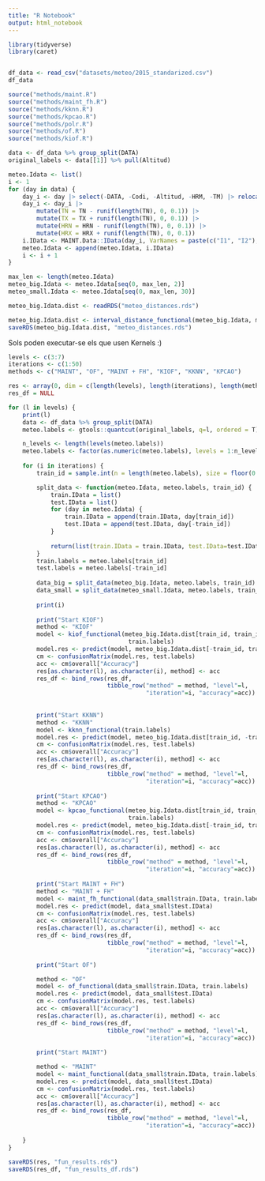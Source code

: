 ```yaml
---
title: "R Notebook"
output: html_notebook
---
```


```r
library(tidyverse)
library(caret)


df_data <- read_csv("datasets/meteo/2015_standarized.csv")
df_data
```

```r
source("methods/maint.R")
source("methods/maint_fh.R")
source("methods/kknn.R")
source("methods/kpcao.R")
source("methods/polr.R")
source("methods/of.R")
source("methods/kiof.R")

data <- df_data %>% group_split(DATA)
original_labels <- data[[1]] %>% pull(Altitud)

meteo.Idata <- list()
i <- 1
for (day in data) {
    day_i <- day |> select(-DATA, -Codi, -Altitud, -HRM, -TM) |> relocate(TN, TX, HRN, HRX)
    day_i <- day_i |>
        mutate(TN = TN - runif(length(TN), 0, 0.1)) |>
        mutate(TX = TX + runif(length(TN), 0, 0.1)) |>
        mutate(HRN = HRN - runif(length(TN), 0, 0.1)) |>
        mutate(HRX = HRX + runif(length(TN), 0, 0.1))
    i.IData <- MAINT.Data::IData(day_i, VarNames = paste(c("I1", "I2"), i, sep = ""))
    meteo.Idata <- append(meteo.Idata, i.IData)
    i <- i + 1
}

```

```r

max_len <- length(meteo.Idata)
meteo_big.Idata <- meteo.Idata[seq(0, max_len, 2)]
meteo_small.Idata <- meteo.Idata[seq(0, max_len, 30)]

```


```r
meteo_big.Idata.dist <- readRDS("meteo_distances.rds")
```

```r
meteo_big.Idata.dist <- interval_distance_functional(meteo_big.Idata, meteo_big.Idata)
saveRDS(meteo_big.Idata.dist, "meteo_distances.rds")
```

Sols poden executar-se els que usen Kernels :)

```r
levels <- c(3:7)
iterations <- c(1:50)
methods <- c("MAINT", "OF", "MAINT + FH", "KIOF", "KKNN", "KPCAO")

res <- array(0, dim = c(length(levels), length(iterations), length(methods)), dimnames = list(levels, iterations, methods))
res_df = NULL
```

```r

for (l in levels) {
    print(l)
    data <- df_data %>% group_split(DATA)
    meteo.labels <- gtools::quantcut(original_labels, q=l, ordered = T)

    n_levels <- length(levels(meteo.labels))
    meteo.labels <- factor(as.numeric(meteo.labels), levels = 1:n_levels, order = T)
    
    for (i in iterations) {
        train_id = sample.int(n = length(meteo.labels), size = floor(0.9 * length(meteo.labels)), replace = F)

        split_data <- function(meteo.Idata, meteo.labels, train_id) {
            train.IData = list()
            test.IData = list()
            for (day in meteo.Idata) {
                train.IData = append(train.IData, day[train_id])
                test.IData = append(test.IData, day[-train_id])
            }
            
            return(list(train.IData = train.IData, test.IData=test.IData))
        }
        train.labels = meteo.labels[train_id]
        test.labels = meteo.labels[-train_id]
    
        data_big = split_data(meteo_big.Idata, meteo.labels, train_id)
        data_small = split_data(meteo_small.Idata, meteo.labels, train_id)
        
        print(i)
        
        print("Start KIOF")
        method <- "KIOF"
        model <- kiof_functional(meteo_big.Idata.dist[train_id, train_id],
                                  train.labels)
        model.res <- predict(model, meteo_big.Idata.dist[-train_id, train_id])
        cm <- confusionMatrix(model.res, test.labels)
        acc <- cm$overall["Accuracy"] 
        res[as.character(l), as.character(i), method] <- acc
        res_df <- bind_rows(res_df,
                            tibble_row("method" = method, "level"=l,
                                       "iteration"=i, "accuracy"=acc))
        
        
        print("Start KKNN")
        method <- "KKNN"
        model <- kknn_functional(train.labels)
        model.res <- predict(model, meteo_big.Idata.dist[train_id, -train_id])
        cm <- confusionMatrix(model.res, test.labels)
        acc <- cm$overall["Accuracy"] 
        res[as.character(l), as.character(i), method] <- acc
        res_df <- bind_rows(res_df,
                            tibble_row("method" = method, "level"=l,
                                       "iteration"=i, "accuracy"=acc))
        
        print("Start KPCAO")
        method <- "KPCAO"
        model <- kpcao_functional(meteo_big.Idata.dist[train_id, train_id],
                                  train.labels)
        model.res <- predict(model, meteo_big.Idata.dist[-train_id, train_id])
        cm <- confusionMatrix(model.res, test.labels)
        acc <- cm$overall["Accuracy"] 
        res[as.character(l), as.character(i), method] <- acc
        res_df <- bind_rows(res_df,
                            tibble_row("method" = method, "level"=l,
                                       "iteration"=i, "accuracy"=acc))
              
        print("Start MAINT + FH")
        method <- "MAINT + FH"
        model <- maint_fh_functional(data_small$train.IData, train.labels)
        model.res <- predict(model, data_small$test.IData)
        cm <- confusionMatrix(model.res, test.labels)
        acc <- cm$overall["Accuracy"] 
        res[as.character(l), as.character(i), method] <- acc
        res_df <- bind_rows(res_df,
                            tibble_row("method" = method, "level"=l,
                                       "iteration"=i, "accuracy"=acc))
        
        print("Start OF")

        method <- "OF"
        model <- of_functional(data_small$train.IData, train.labels)
        model.res <- predict(model, data_small$test.IData)
        cm <- confusionMatrix(model.res, test.labels)
        acc <- cm$overall["Accuracy"] 
        res[as.character(l), as.character(i), method] <- acc
        res_df <- bind_rows(res_df,
                            tibble_row("method" = method, "level"=l,
                                       "iteration"=i, "accuracy"=acc))
              
        print("Start MAINT")

        method <- "MAINT"
        model <- maint_functional(data_small$train.IData, train.labels)
        model.res <- predict(model, data_small$test.IData)
        cm <- confusionMatrix(model.res, test.labels)
        acc <- cm$overall["Accuracy"] 
        res[as.character(l), as.character(i), method] <- acc
        res_df <- bind_rows(res_df,
                            tibble_row("method" = method, "level"=l,
                                       "iteration"=i, "accuracy"=acc))
              
    }
}
```
```r
saveRDS(res, "fun_results.rds")
saveRDS(res_df, "fun_results_df.rds")
```

